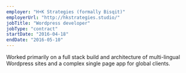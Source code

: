 ```yaml
---
employer: "H+K Strategies (formally Bisqit)"
employerUrl: "http://hkstrategies.studio/"
jobTitle: "Wordpress developer"
jobType: "contract"
startDate: "2016-04-18"
endDate: "2016-05-10"
---
```


Worked primarily on a full stack build and architecture of multi-lingual Wordpress sites and a complex single page app for global clients.
